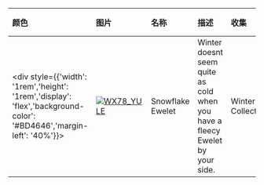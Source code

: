 | 颜色                                                                                                                        | 图片                                                                                                                                                                 | 名称                    | 描述                                                              | 收集             | 品质    | 交易 |
| :-------------------------------------------------------------------------------------------------------------------------- | :------------------------------------------------------------------------------------------------------------------------------------------------------------------- | :---------------------- | :---------------------------------------------------------------- | :--------------- | :------ | :--- |
| <div style={{'width': '1rem','height': '1rem','display': 'flex','background-color': '#BD4646','margin-left': '40%'}}></div> | [![WX78_YULE](https://items.kleientertainment.com/images/DST/LAMB_WINTER/small)](https://items.kleientertainment.com/images/DST/LAMB_WINTER/small)                                                                     | Snowflake Ewelet                          | Winter doesnt seem quite as cold when you have a fleecy Ewelet by your side.                                                                                                                                                                                                                                                              | Winter Collection               | Elegant                  | 是   |
